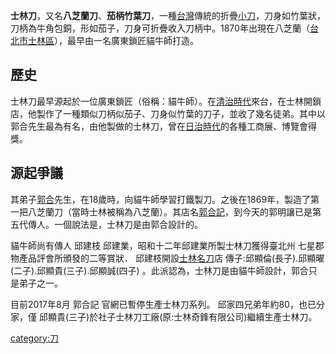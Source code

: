 {{expand|time=2010-09-13T10:00:29+00:00}}
{{unreferenced|time=2010-09-13T10:00:29+00:00}}
'''士林刀'''，又名'''八芝蘭刀'''、'''茄柄竹葉刀'''，一種[[台灣|台灣]]傳統的折疊[[小刀|小刀]]，刀身如竹葉狀，刀柄為牛角包銅，形如茄子，刀身可折疊收入刀柄中。1870年出現在八芝蘭（[[台北市|台北市]][[士林區|士林區]]），最早由一名廣東鎖匠貓牛師打造。

==歷史==
士林刀最早源起於一位廣東鎖匠（俗稱：貓牛師）。在[[台灣清治時期|清治時代]]來台，在士林開鎖店，他製作了一種類似刀柄似茄子、刀身似竹葉的刀子，並收了幾名徒弟。其中以郭合先生最為有名，由他製做的士林刀，曾在[[台灣日治時期|日治時代]]的各種工商展、博覽會得獎。

==源起爭議==
其弟子[[郭合|郭合]]先生，在18歲時，向貓牛師學習打鐵製刀。之後在1869年，製造了第一把八芝蘭刀（當時士林被稱為八芝蘭）。其店名[[郭合記|郭合記]]，到今天的郭明讓已是第五代傳人。一個說法是，士林刀是由郭合設計的。

貓牛師尚有傳人 邱建枝 邱建業，昭和十二年邱建業所製士林刀獲得臺北州 七星郡物產品評會所頒發的二等賞狀． 邱建枝開設[[士林名刀|士林名刀]]店 傳子:邱顯倫(長子).邱顯曜(二子).邱顯貴(三子).邱顯誠(四子) 。此派認為，士林刀是由貓牛師設計，郭合只是弟子之一。

目前2017年8月 郭合記 官網已暫停生產士林刀系列。
邱家四兄弟年約80，也已分家，僅 邱顯貴(三子)於社子士林刀工廠(原:士林奇鋒有限公司)繼續生產士林刀。 

{{Weapon-stub}}
{{Taiwan-stub}}
[[category:刀|category:刀]]